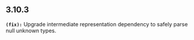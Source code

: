 ## 3.10.3
**`(fix):`** Upgrade intermediate representation dependency to safely parse null unknown types.


